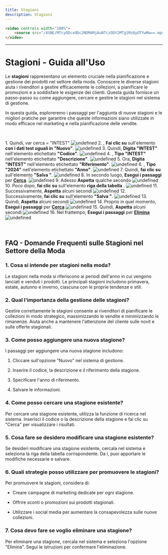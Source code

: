 ```yaml
---
title: Stagioni
description: Stagioni
---
```

```html
<video controls width="100%">
    <source src="/4SNE/MTcyODcxODc2NDM4MjAuNTczODY2MTg1MzQyOTYwMw==.mp4"/>
</video>
```

---

# Stagioni \- Guida all\'Uso

Le **stagioni** rappresentano un elemento cruciale nella pianificazione e gestione dei prodotti nel settore della moda\. Conoscere le diverse stagioni aiuta i rivenditori a gestire efficacemente le collezioni\, a pianificare le promozioni e a soddisfare le esigenze dei clienti\. Questa guida fornisce un passo\-passo su come aggiungere\, cercare e gestire le stagioni nel sistema di gestione\.

In questa guida\, esploreremo i passaggi per l\'aggiunta di nuove stagioni e le migliori pratiche per garantire che queste informazioni siano utilizzate in modo efficace nel marketing e nella pianificazione delle vendite\.

&nbsp;

1\. Quindi\, var cerca \= \"INTEST\"
![undefined](https://img.icons8.com/plumpy/24/select-none.png)
2\. \, **Fai clic su** sull\'elemento **con i dati test uguali in \"Nuovo\"**\.
![undefined](https://img.icons8.com/plumpy/24/select-none.png)
3\. Quindi\, **Digita \"INTEST\"** nell\'elemento etichettato **\"Codice\"**\.
![undefined](https://img.icons8.com/plumpy/24/select-none.png)
4\. \, **Tipo \"INTEST\"** nell\'elemento etichettato **\"Descrizione\"**\.
![undefined](https://img.icons8.com/plumpy/24/select-none.png)
5\. Ora\, **Digita \"INTEST\"** nell\'elemento etichettato **\"Riferimento\"**\.
![undefined](https://img.icons8.com/plumpy/24/select-none.png)
6\. \, **Tipo \"2024\"** nell\'elemento etichettato **\"Anno\"**\.
![undefined](https://img.icons8.com/plumpy/24/select-none.png)
7\. Quindi\, **fai clic su** sull\'elemento **\"Salva \"**\.
![undefined](https://img.icons8.com/plumpy/24/select-none.png)
8\. In secondo luogo\, **Esegui i passaggi** per **[Cerca](/docs/Z_Operazioni%20base/Cerca)**\.
![undefined](https://img.icons8.com/plumpy/24/select-none.png)
9\. Adesso **Aspetta** qualche secondo
![undefined](https://img.icons8.com/plumpy/24/select-none.png)
10\. Poco dopo\, **fai clic su** sull\'elemento **riga della tabella** \.
![undefined](https://img.icons8.com/plumpy/24/select-none.png)
11\. Successivamente\, **Aspetta** alcuni secondi
![undefined](https://img.icons8.com/plumpy/24/select-none.png)
12\. Successivamente\, **fai clic su** sull\'elemento **\"Salva \"**\.
![undefined](https://img.icons8.com/plumpy/24/select-none.png)
13\. Quindi\, **Aspetta** alcuni secondi
![undefined](https://img.icons8.com/plumpy/24/select-none.png)
14\. Proprio in quel momento\, **Esegui i passaggi** per **[Cerca](/docs/Z_Operazioni%20base/Cerca)**
![undefined](https://img.icons8.com/plumpy/24/select-none.png)
15\. Quindi\, **Aspetta** alcuni secondi
![undefined](https://img.icons8.com/plumpy/24/select-none.png)
16\. Nel frattempo\, **Esegui i passaggi** per **[Elimina](/docs/Z_Operazioni%20base/Elimina)**
![undefined](https://img.icons8.com/plumpy/24/select-none.png)

&nbsp;

## FAQ \- Domande Frequenti sulle Stagioni nel Settore della Moda

### 1\. **Cosa si intende per stagioni nella moda\?**

Le stagioni nella moda si riferiscono ai periodi dell\'anno in cui vengono lanciati e venduti i prodotti\. Le principali stagioni includono primavera\, estate\, autunno e inverno\, ciascuna con le proprie tendenze e stili\.

### 2\. **Qual  l\'importanza della gestione delle stagioni\?**

Gestire correttamente le stagioni consente ai rivenditori di pianificare le collezioni in modo strategico\, massimizzando le vendite e minimizzando le rimanenze\. Aiuta anche a mantenere l\'attenzione del cliente sulle novit e sulle offerte stagionali\.

### 3\. **Come posso aggiungere una nuova stagione\?**

I passaggi per aggiungere una nuova stagione includono\:

1. Cliccare sull\'opzione \"Nuovo\" nel sistema di gestione\.

2. Inserire il codice\, la descrizione e il riferimento della stagione\.

3. Specificare l\'anno di riferimento\.

4. Salvare le informazioni\.

### 4\. **Come posso cercare una stagione esistente\?**

Per cercare una stagione esistente\, utilizza la funzione di ricerca nel sistema\. Inserisci il codice o la descrizione della stagione e fai clic su \"Cerca\" per visualizzare i risultati\.

### 5\. **Cosa fare se desidero modificare una stagione esistente\?**

Se desideri modificare una stagione esistente\, cercala nel sistema e seleziona la riga della tabella corrispondente\. Da l\, puoi apportare le modifiche necessarie e salvare\.

### 6\. **Quali strategie posso utilizzare per promuovere le stagioni\?**

Per promuovere le stagioni\, considera di\:

- Creare campagne di marketing dedicate per ogni stagione\.

- Offrire sconti o promozioni sui prodotti stagionali\.

- Utilizzare i social media per aumentare la consapevolezza sulle nuove collezioni\.

### 7\. **Cosa devo fare se voglio eliminare una stagione\?**

Per eliminare una stagione\, cercala nel sistema e seleziona l\'opzione \"Elimina\"\. Segui le istruzioni per confermare l\'eliminazione\.